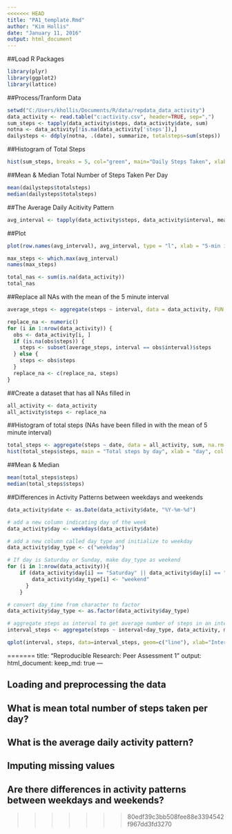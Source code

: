 ```yaml
---
<<<<<<< HEAD
title: "PA1_template.Rmd"
author: "Kim Hollis"
date: "January 11, 2016"
output: html_document
---
```


##Load R Packages

```r
library(plyr)
library(ggplot2)
library(lattice)
```

##Process/Tranform Data
```r
setwd("C:/Users/khollis/Documents/R/data/repdata_data_activity")
data_activity <- read.table("c:activity.csv", header=TRUE, sep=",")
sum_steps <- tapply(data_activity$steps, data_activity$date, sum)
notna <- data_activity[!is.na(data_activity['steps']),]
dailysteps <- ddply(notna, .(date), summarize, totalsteps=sum(steps))
```

##Histogram of Total Steps
```r
hist(sum_steps, breaks = 5, col="green", main="Daily Steps Taken", xlab = "Daily Steps", ylab="Frequency")
```

##Mean & Median Total Number of Steps Taken Per Day
```r
mean(dailysteps$totalsteps)
median(dailysteps$totalsteps)
```

##The Average Daily Acitivity Pattern
```r
avg_interval <- tapply(data_activity$steps, data_activity$interval, mean, na.rm = TRUE)
```

##Plot
```r
plot(row.names(avg_interval), avg_interval, type = "l", xlab = "5-min interval", ylab = "Average across all Days", main = "Average number of steps taken", col = "blue")
```

```r
max_steps <- which.max(avg_interval)
names(max_steps)

total_nas <- sum(is.na(data_activity))
total_nas
```

##Replace all NAs with the mean of the 5 minute interval
```r
average_steps <- aggregate(steps ~ interval, data = data_activity, FUN = mean)

replace_na <- numeric()
for (i in 1:nrow(data_activity)) {
  obs <- data_activity[i, ]
  if (is.na(obs$steps)) {
    steps <- subset(average_steps, interval == obs$interval)$steps
  } else {
    steps <- obs$steps
  }
  replace_na <- c(replace_na, steps)
}
```

##Create a dataset that has all NAs filled in
```r
all_activity <- data_activity
all_activity$steps <- replace_na
```

##Histogram of total steps (NAs have been filled in with the mean of 5 minute interval)
```r
total_steps <- aggregate(steps ~ date, data = all_activity, sum, na.rm = TRUE)
hist(total_steps$steps, main = "Total steps by day", xlab = "day", col = "green")
```

##Mean & Median
```r
mean(total_steps$steps)
median(total_steps$steps)
```

##Differences in Activity Patterns between weekdays and weekends
```r
data_activity$date <- as.Date(data_activity$date, "%Y-%m-%d")

# add a new column indicating day of the week 
data_activity$day <- weekdays(data_activity$date)

# add a new column called day type and initialize to weekday
data_activity$day_type <- c("weekday")

# If day is Saturday or Sunday, make day_type as weekend
for (i in 1:nrow(data_activity)){
    if (data_activity$day[i] == "Saturday" || data_activity$day[i] == "Sunday"){
        data_activity$day_type[i] <- "weekend"
      }
    }

# convert day_time from character to factor
data_activity$day_type <- as.factor(data_activity$day_type)

# aggregate steps as interval to get average number of steps in an interval across all days
interval_steps <- aggregate(steps ~ interval+day_type, data_activity, mean)

qplot(interval, steps, data=interval_steps, geom=c("line"), xlab="Interval", ylab="Number of steps", main="") + facet_wrap(~ day_type, ncol=1)
```

=======
title: "Reproducible Research: Peer Assessment 1"
output: 
  html_document:
    keep_md: true
---


## Loading and preprocessing the data



## What is mean total number of steps taken per day?



## What is the average daily activity pattern?



## Imputing missing values



## Are there differences in activity patterns between weekdays and weekends?
>>>>>>> 80edf39c3bb508fee88e3394542f967dd3fd3270
